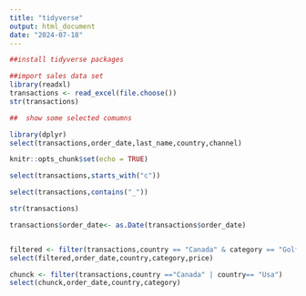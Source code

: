```yaml
---
title: "tidyverse"
output: html_document
date: "2024-07-18"
---
```

```r
##install tidyverse packages
```

```r
##import sales data set
library(readxl)
transactions <- read_excel(file.choose())
str(transactions)
```
```r
##  show some selected comumns
```


```r
library(dplyr)
select(transactions,order_date,last_name,country,channel)

```

```r
knitr::opts_chunk$set(echo = TRUE)
```
```r
select(transactions,starts_with("c"))
```
```r
select(transactions,contains("_"))
```
```r
str(transactions)
```
```r
transactions$order_date<- as.Date(transactions$order_date)
```
```r
```


```r
filtered <- filter(transactions,country == "Canada" & category == "Golf")
select(filtered,order_date,country,category,price)

```


```r
chunck <- filter(transactions,country =="Canada" | country== "Usa")
select(chunck,order_date,country,category)
```
